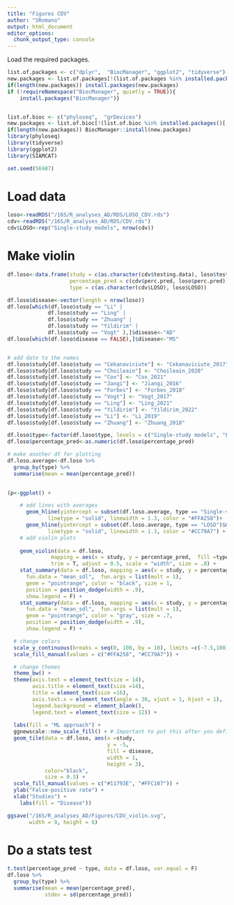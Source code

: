 ```yaml
---
title: "Figures CDV"
author: "SRomano"
output: html_document
editor_options: 
  chunk_output_type: console
---
```


Load the required packages.

```r
list.of.packages <- c("dplyr",  "BiocManager", "ggplot2", "tidyverse")
new.packages <- list.of.packages[!(list.of.packages %in% installed.packages()[,"Package"])]
if(length(new.packages)) install.packages(new.packages)
if (!requireNamespace("BiocManager", quietly = TRUE)){
    install.packages("BiocManager")}


list.of.bioc <- c("phyloseq",  "grDevices")
new.packages <- list.of.bioc[!(list.of.bioc %in% installed.packages()[,"Package"])]
if(length(new.packages)) BiocManager::install(new.packages)
library(phyloseq)
library(tidyverse)
library(ggplot2)
library(SIAMCAT)

set.seed(56987)
```

# Load data
```r
loso<-readRDS("/16S/R_analyses_AD/RDS/LOSO_CDV.rds")
cdv<-readRDS("/16S/R_analyses_AD/RDS/CDV.rds")
cdv$LOSO<-rep("Single-study models", nrow(cdv))
```

# Make violin
```r
df.loso<-data.frame(study = c(as.character(cdv$testing.data), loso$testing.data),
                    percentage_pred = c(cdv$perc.pred, loso$perc.pred),
                    type = c(as.character(cdv$LOSO), loso$LOSO))

df.loso$disease<-vector(length = nrow(loso))
df.loso[which(df.loso$study == "Li" | 
             df.loso$study == "Ling" | 
             df.loso$study == "Zhuang" | 
             df.loso$study == "Yildirim" | 
             df.loso$study == "Vogt" ),]$disease<-"AD"
df.loso[which(df.loso$disease == FALSE),]$disease<-"MS"


# add date to the names
df.loso$study[df.loso$study == "Cekanaviciute"] <- "Cekanaviciute_2017"
df.loso$study[df.loso$study == "Choileain"] <- "Choileain_2020"
df.loso$study[df.loso$study == "Cox"] <- "Cox_2021"
df.loso$study[df.loso$study == "Jangi"] <- "Jiangi_2016"
df.loso$study[df.loso$study == "Forbes"] <- "Forbes_2018"
df.loso$study[df.loso$study == "Vogt"] <- "Vogt_2017"
df.loso$study[df.loso$study == "Ling"] <- "Ling_2021"
df.loso$study[df.loso$study == "Yildirim"] <- "Yildirim_2022"
df.loso$study[df.loso$study == "Li"] <- "Li_2019"
df.loso$study[df.loso$study == "Zhuang"] <- "Zhuang_2018"

df.loso$type<-factor(df.loso$type, levels = c("Single-study models", "LOSO"), ordered = T)
df.loso$percentage_pred<-as.numeric(df.loso$percentage_pred)

# make another df for plotting
df.loso.average<-df.loso %>%
  group_by(type) %>%
  summarise(mean = mean(percentage_pred))
   

(p<-ggplot() + 

    # add lines with averages
      geom_hline(yintercept = subset(df.loso.average, type == "Single-study models")$mean, 
             linetype = "solid", linewidth = 1.3, color = "#FFA258")+
      geom_hline(yintercept = subset(df.loso.average, type == "LOSO")$mean, 
             linetype = "solid", linewidth = 1.3, color = "#CC79A7") +
    # add violin plots
    
    geom_violin(data = df.loso, 
              mapping = aes(x = study, y = percentage_pred,  fill =type), 
              trim = T, adjust = 0.5, scale = "width", size = .8) +
    stat_summary(data = df.loso, mapping = aes(x = study, y = percentage_pred,  fill =type),
      fun.data = "mean_sdl",  fun.args = list(mult = 1), 
      geom = "pointrange", color = "black", size = 1,
      position = position_dodge(width = .9),
      show.legend = F) +
    stat_summary(data = df.loso, mapping = aes(x = study, y = percentage_pred,  fill =type),
      fun.data = "mean_sdl",  fun.args = list(mult = 1), 
      geom = "pointrange", color = "gray", size = .7,
      position = position_dodge(width = .9),
      show.legend = F) +

  # change colors
  scale_y_continuous(breaks = seq(0, 100, by = 10), limits =c(-7.5,100)) +
  scale_fill_manual(values = c("#FFA258", "#CC79A7")) +

  # change themes    
  theme_bw() +
  theme(axis.text = element_text(size = 14),
        axis.title = element_text(size =14),
        title = element_text(size =16),
        axis.text.x = element_text(angle = 30, vjust = 1, hjust = 1),
        legend.background = element_blank(),
        legend.text = element_text(size = 12)) +
    
  labs(fill = "ML approach") +
  ggnewscale::new_scale_fill() + # Important to put this after you defined the first scale
  geom_tile(data = df.loso, aes(x =study, 
                                y = -5, 
                                fill = disease, 
                                width = 1, 
                                height = 3), 
            color="black", 
            size = 0.3) +
  scale_fill_manual(values = c("#11793E", "#FFC107")) +
  ylab("False-positive rate") +
  xlab("Studies") +
    labs(fill = "Disease"))

ggsave("/16S/R_analyses_AD/Figures/CDV_violin.svg", 
       width = 9, height = 6)


```

# Do a stats test
```r
t.test(percentage_pred ~ type, data = df.loso, var.equal = F)
df.loso %>%
  group_by(type) %>%
  summarise(mean = mean(percentage_pred),
            stdev = sd(percentage_pred))
   
```